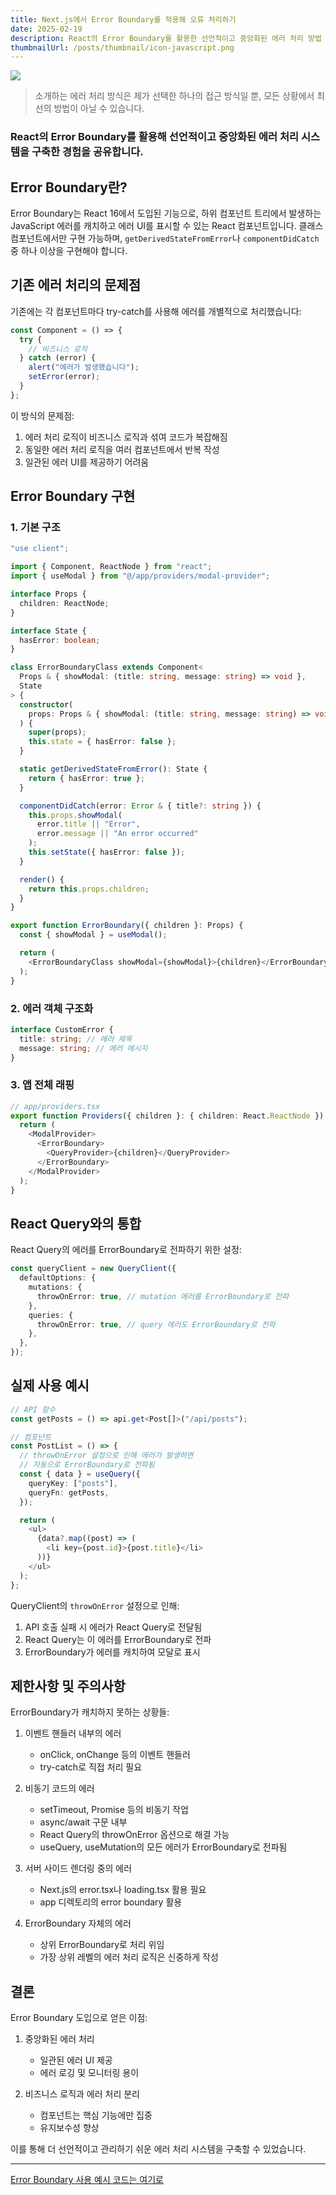 ```yaml
---
title: Next.js에서 Error Boundary를 적용해 오류 처리하기
date: 2025-02-19
description: React의 Error Boundary를 활용한 선언적이고 중앙화된 에러 처리 방법 소개
thumbnailUrl: /posts/thumbnail/icon-javascript.png
---
```


![](/posts/thumbnail/icon-javascript.png)

> 소개하는 에러 처리 방식은 제가 선택한 하나의 접근 방식일 뿐, 모든 상황에서 최선의 방법이 아닐 수 있습니다.

<h3 className="text-center">
  React의 Error Boundary를 활용해 선언적이고 중앙화된 에러 처리 시스템을 구축한
  경험을 공유합니다.
</h3>

## Error Boundary란?

Error Boundary는 React 16에서 도입된 기능으로, 하위 컴포넌트 트리에서 발생하는 JavaScript 에러를 캐치하고 에러 UI를 표시할 수 있는 React 컴포넌트입니다. 클래스 컴포넌트에서만 구현 가능하며, `getDerivedStateFromError`나 `componentDidCatch` 중 하나 이상을 구현해야 합니다.

## 기존 에러 처리의 문제점

기존에는 각 컴포넌트마다 try-catch를 사용해 에러를 개별적으로 처리했습니다:

```typescript
const Component = () => {
  try {
    // 비즈니스 로직
  } catch (error) {
    alert("에러가 발생했습니다");
    setError(error);
  }
};
```

이 방식의 문제점:

1. 에러 처리 로직이 비즈니스 로직과 섞여 코드가 복잡해짐
2. 동일한 에러 처리 로직을 여러 컴포넌트에서 반복 작성
3. 일관된 에러 UI를 제공하기 어려움

## Error Boundary 구현

### 1. 기본 구조

```typescript
"use client";

import { Component, ReactNode } from "react";
import { useModal } from "@/app/providers/modal-provider";

interface Props {
  children: ReactNode;
}

interface State {
  hasError: boolean;
}

class ErrorBoundaryClass extends Component<
  Props & { showModal: (title: string, message: string) => void },
  State
> {
  constructor(
    props: Props & { showModal: (title: string, message: string) => void }
  ) {
    super(props);
    this.state = { hasError: false };
  }

  static getDerivedStateFromError(): State {
    return { hasError: true };
  }

  componentDidCatch(error: Error & { title?: string }) {
    this.props.showModal(
      error.title || "Error",
      error.message || "An error occurred"
    );
    this.setState({ hasError: false });
  }

  render() {
    return this.props.children;
  }
}

export function ErrorBoundary({ children }: Props) {
  const { showModal } = useModal();

  return (
    <ErrorBoundaryClass showModal={showModal}>{children}</ErrorBoundaryClass>
  );
}
```

### 2. 에러 객체 구조화

```typescript
interface CustomError {
  title: string; // 에러 제목
  message: string; // 에러 메시지
}
```

### 3. 앱 전체 래핑

```typescript
// app/providers.tsx
export function Providers({ children }: { children: React.ReactNode }) {
  return (
    <ModalProvider>
      <ErrorBoundary>
        <QueryProvider>{children}</QueryProvider>
      </ErrorBoundary>
    </ModalProvider>
  );
}
```

## React Query와의 통합

React Query의 에러를 ErrorBoundary로 전파하기 위한 설정:

```typescript
const queryClient = new QueryClient({
  defaultOptions: {
    mutations: {
      throwOnError: true, // mutation 에러를 ErrorBoundary로 전파
    },
    queries: {
      throwOnError: true, // query 에러도 ErrorBoundary로 전파
    },
  },
});
```

## 실제 사용 예시

```typescript
// API 함수
const getPosts = () => api.get<Post[]>("/api/posts");

// 컴포넌트
const PostList = () => {
  // throwOnError 설정으로 인해 에러가 발생하면
  // 자동으로 ErrorBoundary로 전파됨
  const { data } = useQuery({
    queryKey: ["posts"],
    queryFn: getPosts,
  });

  return (
    <ul>
      {data?.map((post) => (
        <li key={post.id}>{post.title}</li>
      ))}
    </ul>
  );
};
```

QueryClient의 `throwOnError` 설정으로 인해:

1. API 호출 실패 시 에러가 React Query로 전달됨
2. React Query는 이 에러를 ErrorBoundary로 전파
3. ErrorBoundary가 에러를 캐치하여 모달로 표시

## 제한사항 및 주의사항

ErrorBoundary가 캐치하지 못하는 상황들:

1. 이벤트 핸들러 내부의 에러

   - onClick, onChange 등의 이벤트 핸들러
   - try-catch로 직접 처리 필요

2. 비동기 코드의 에러

   - setTimeout, Promise 등의 비동기 작업
   - async/await 구문 내부
   - React Query의 throwOnError 옵션으로 해결 가능
   - useQuery, useMutation의 모든 에러가 ErrorBoundary로 전파됨

3. 서버 사이드 렌더링 중의 에러

   - Next.js의 error.tsx나 loading.tsx 활용 필요
   - app 디렉토리의 error boundary 활용

4. ErrorBoundary 자체의 에러
   - 상위 ErrorBoundary로 처리 위임
   - 가장 상위 레벨의 에러 처리 로직은 신중하게 작성

## 결론

Error Boundary 도입으로 얻은 이점:

1. 중앙화된 에러 처리

   - 일관된 에러 UI 제공
   - 에러 로깅 및 모니터링 용이

2. 비즈니스 로직과 에러 처리 분리
   - 컴포넌트는 핵심 기능에만 집중
   - 유지보수성 향상

이를 통해 더 선언적이고 관리하기 쉬운 에러 처리 시스템을 구축할 수 있었습니다.

---

[Error Boundary 사용 예시 코드는 여기로](https://github.com/scato3/error-boundary)
